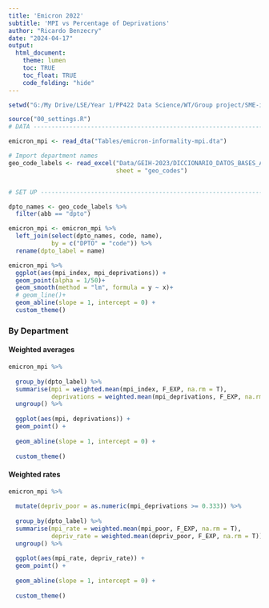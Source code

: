 ```yaml
---
title: 'Emicron 2022'
subtitle: 'MPI vs Percentage of Deprivations'
author: "Ricardo Benzecry"
date: "2024-04-17"
output: 
  html_document:
    theme: lumen
    toc: TRUE
    toc_float: TRUE
    code_folding: "hide"
---
```


```r

setwd("G:/My Drive/LSE/Year 1/PP422 Data Science/WT/Group project/SME-informal-sector-colombia")

source("00_settings.R")
# DATA --------------------------------------------------------------------

emicron_mpi <- read_dta("Tables/emicron-informality-mpi.dta")

# Import department names
geo_code_labels <- read_excel("Data/GEIH-2023/DICCIONARIO_DATOS_BASES_ANONIMIZADAS_GEIH_2023.xlsx",
                              sheet = "geo_codes")


# SET UP ------------------------------------------------------------------

dpto_names <- geo_code_labels %>% 
  filter(abb == "dpto")

emicron_mpi <- emicron_mpi %>% 
  left_join(select(dpto_names, code, name),
            by = c("DPTO" = "code")) %>% 
  rename(dpto_label = name)
```


```r
emicron_mpi %>% 
  ggplot(aes(mpi_index, mpi_deprivations)) +
  geom_point(alpha = 1/50)+
  geom_smooth(method = "lm", formula = y ~ x)+
  # geom_line()+
  geom_abline(slope = 1, intercept = 0) +
  custom_theme()
```
 
### By Department

#### Weighted averages

```r
emicron_mpi %>% 
  
  group_by(dpto_label) %>% 
  summarise(mpi = weighted.mean(mpi_index, F_EXP, na.rm = T),
            deprivations = weighted.mean(mpi_deprivations, F_EXP, na.rm = T)) %>% 
  ungroup() %>% 
  
  ggplot(aes(mpi, deprivations)) +
  geom_point() +
  
  geom_abline(slope = 1, intercept = 0) +
  
  custom_theme()
```

#### Weighted rates

```r
emicron_mpi %>% 
  
  mutate(depriv_poor = as.numeric(mpi_deprivations >= 0.333)) %>% 
  
  group_by(dpto_label) %>% 
  summarise(mpi_rate = weighted.mean(mpi_poor, F_EXP, na.rm = T),
            depriv_rate = weighted.mean(depriv_poor, F_EXP, na.rm = T)) %>% 
  ungroup() %>% 
  
  ggplot(aes(mpi_rate, depriv_rate)) +
  geom_point() +
 
  geom_abline(slope = 1, intercept = 0) +
  
  custom_theme()
```
